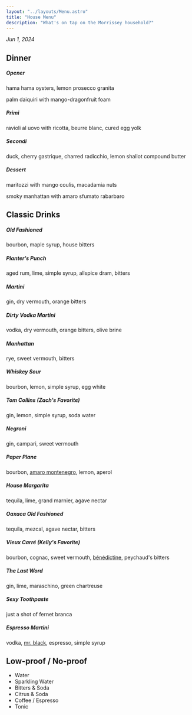 ```yaml
---
layout: "../layouts/Menu.astro"
title: "House Menu"
description: "What's on tap on the Morrissey household?"
---
```


_Jun 1, 2024_

## Dinner

##### Opener

hama hama oysters, lemon prosecco granita

palm daiquiri with mango-dragonfruit foam

##### Primi

ravioli al uovo with ricotta, beurre blanc, cured egg yolk

##### Secondi

duck, cherry gastrique, charred radicchio, lemon shallot compound butter

##### Dessert

maritozzi with mango coulis, macadamia nuts

smoky manhattan with amaro sfumato rabarbaro

## Classic Drinks

##### Old Fashioned

bourbon, maple syrup, house bitters

##### Planter's Punch

aged rum, lime, simple syrup, allspice dram, bitters

##### Martini

gin, dry vermouth, orange bitters

##### Dirty Vodka Martini

vodka, dry vermouth, orange bitters, olive brine

##### Manhattan

rye, sweet vermouth, bitters

##### Whiskey Sour

bourbon, lemon, simple syrup, egg white

##### Tom Collins _(Zach's Favorite)_

gin, lemon, simple syrup, soda water

##### Negroni

gin, campari, sweet vermouth

##### Paper Plane

bourbon, [amaro montenegro](https://www.amaromontenegro.com/en), lemon, aperol

##### House Margarita

tequila, lime, grand marnier, agave nectar

##### Oaxaca Old Fashioned

tequila, mezcal, agave nectar, bitters

##### Vieux Carré _(Kelly's Favorite)_

bourbon, cognac, sweet vermouth, [bénédictine](https://www.liquor.com/benedictine-cocktail-recipes-5114279), peychaud's bitters

##### The Last Word

gin, lime, maraschino, green chartreuse

##### Sexy Toothpaste

just a shot of fernet branca

##### Espresso Martini

vodka, [mr. black](https://mrblack.co/us/), espresso, simple syrup

## Low-proof / No-proof

- Water
- Sparkling Water
- Bitters & Soda
- Citrus & Soda
- Coffee / Espresso
- Tonic
